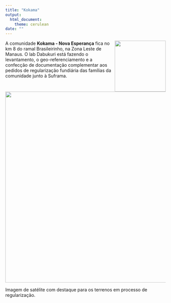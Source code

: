 ```yaml
---
title: "Kokama"
output: 
  html_document:
    theme: cerulean
date: ""
---
```


<div class = 'container'>

<img align = "right" width = 160px src = "DABUKURI.png" /> 

A comunidade __Kokama - Nova Esperança__ fica no km 8 do ramal Brasileirinho, na Zona Leste de Manaus. O lab Dabukuri está fazendo o levantamento, o geo-referenciamento e a confecção de documentação complementar aos pedidos de regularização fundiária das famílias da comunidade junto à Suframa.

<img width = "600" src = "kokama_satelite.png"/>


Imagem de satélite com destaque para os terrenos em processo de regularização.

</div>